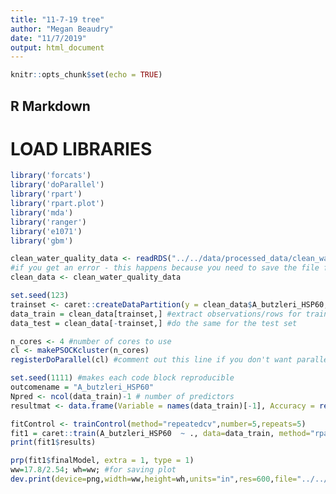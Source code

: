 ```yaml
---
title: "11-7-19 tree"
author: "Megan Beaudry"
date: "11/7/2019"
output: html_document
---
```


```r
knitr::opts_chunk$set(echo = TRUE)
```


## R Markdown

# LOAD LIBRARIES
```r
library('forcats')
library('doParallel')
library('rpart')
library('rpart.plot')
library('mda')
library('ranger')
library('e1071')
library('gbm')
```


```r
clean_water_quality_data <- readRDS("../../data/processed_data/clean_water_quality_data.rds")
#if you get an error - this happens because you need to save the file first cause it refers to a relative path 
clean_data <- clean_water_quality_data
```


```r
set.seed(123)
trainset <- caret::createDataPartition(y = clean_data$A_butzleri_HSP60, p = 0.7, list = FALSE)
data_train = clean_data[trainset,] #extract observations/rows for training, assign to new variable
data_test = clean_data[-trainset,] #do the same for the test set
```



```r
n_cores <- 4 #number of cores to use
cl <- makePSOCKcluster(n_cores)
registerDoParallel(cl) #comment out this line if you don't want parallel computing
```


```r
set.seed(1111) #makes each code block reproducible
outcomename = "A_butzleri_HSP60"
Npred <- ncol(data_train)-1 # number of predictors
resultmat <- data.frame(Variable = names(data_train)[-1], Accuracy = rep(0,Npred)) #store performance for each variable
```

```r
fitControl <- trainControl(method="repeatedcv",number=5,repeats=5) 
fit1 = caret::train(A_butzleri_HSP60  ~ ., data=data_train, method="rpart",  trControl = fitControl, na.action = na.pass, tuneLength = 10) 
print(fit1$results)
```


```r
prp(fit1$finalModel, extra = 1, type = 1)
ww=17.8/2.54; wh=ww; #for saving plot
dev.print(device=png,width=ww,height=wh,units="in",res=600,file="../../results/rparttreearco.png") 
```




